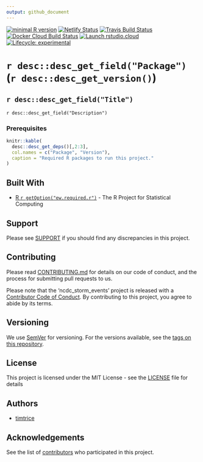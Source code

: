 ```yaml
---
output: github_document
---
```


[![minimal R version](https://img.shields.io/badge/R%3E%3D-3.6.0-6666ff.svg)](https://cran.r-project.org/)
[![Netlify Status](https://api.netlify.com/api/v1/badges/74a3e5e4-32e3-4782-8940-730b8de72600/deploy-status)](https://app.netlify.com/sites/happy-varahamihira-7ba905/deploys)
[![Travis Build Status](https://travis-ci.org/timtrice/ncdc_storm_events.svg?branch=master)](https://travis-ci.org/timtrice/ncdc_storm_events)
[![Docker Cloud Build Status](https://img.shields.io/docker/cloud/build/timtrice/ncdc_storm_events.svg?style=popout)](https://cloud.docker.com/repository/docker/timtrice/ncdc_storm_events)
[![Launch rstudio.cloud](https://img.shields.io/badge/launch-rstudio.cloud-yellowgreen.svg)](https://rstudio.cloud/project/400006)
[![Lifecycle: experimental](https://img.shields.io/badge/lifecycle-experimental-orange.svg)](https://www.tidyverse.org/lifecycle/#experimental)

# `r desc::desc_get_field("Package")` (`r desc::desc_get_version() `)

## `r desc::desc_get_field("Title") `

`r desc::desc_get_field("Description")`

### Prerequisites

```r
knitr::kable(
  desc::desc_get_deps()[,2:3], 
  col.names = c("Package", "Version"), 
  caption = "Required R packages to run this project."
)
```

## Built With

* [R `r getOption("ew.required.r")`](https://www.r-project.org/) - The R Project for Statistical Computing

## Support

Please see [SUPPORT](https://github.com/timtrice/ncdc_storm_events/blob/master/.github/SUPPORT.md) if you should find any discrepancies in this project.

## Contributing

Please read [CONTRIBUTING.md](https://github.com/timtrice/ncdc_storm_events/blob/master/.github/CONTRIBUTING.md) for details on our code of conduct, and the process for submitting pull requests to us.

Please note that the 'ncdc_storm_events' project is released with a [Contributor Code of Conduct](https://github.com/timtrice/ncdc_storm_events/blob/master/.github/CODE_OF_CONDUCT.md). By contributing to this project, you agree to abide by its terms.

## Versioning

We use [SemVer](http://semver.org/) for versioning. For the versions available, see the [tags on this repository](https://github.com/timtrice/ncdc_storm_events/tags). 

## License

This project is licensed under the MIT License - see the [LICENSE](https://github.com/timtrice/ncdc_storm_events/blob/master/LICENSE.md) file for details

## Authors

  * [timtrice](https://github.com/timtrice)

## Acknowledgements

See the list of [contributors](https://github.com/timtrice/ncdc_storm_events/contributors) who participated in this project.
